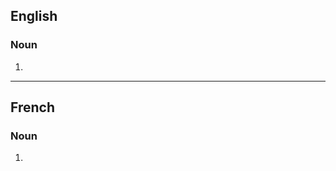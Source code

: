 ==English==

===Noun===
{{head|en|noun plural form}}

# {{plural of|scarification|lang=en}}

----

==French==

===Noun===
{{head|fr|noun plural form|g=f}}

# {{plural of|scarification|lang=fr}}